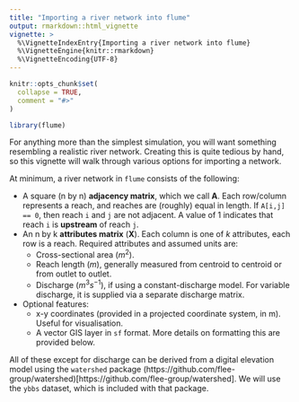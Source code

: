 ```yaml
---
title: "Importing a river network into flume"
output: rmarkdown::html_vignette
vignette: >
  %\VignetteIndexEntry{Importing a river network into flume}
  %\VignetteEngine{knitr::rmarkdown}
  %\VignetteEncoding{UTF-8}
---
```


```r
knitr::opts_chunk$set(
  collapse = TRUE,
  comment = "#>"
)
```

```r
library(flume)
```


For anything more than the simplest simulation, you will want something resembling a realistic river network. Creating this is quite tedious by hand, so this vignette will walk through various options for importing a network.

At minimum, a river network in `flume` consists of the following:

  * A square (n by n) **adjacency matrix**, which we call **A**. Each row/column represents a reach, and reaches are (roughly) equal in length. If `A[i,j] == 0`, then reach `i` and `j` are not adjacent. A value of 1 indicates that reach `i` is **upstream** of reach `j`.
  * An n by k **attributes matrix** (**X**). Each column is one of *k* attributes, each row is a reach. Required attributes and assumed units are:
    - Cross-sectional area ($m^2$).
    - Reach length ($m$), generally measured from centroid to centroid or from outlet to outlet.
    - Discharge ($m^3s^{-1}$), if using a constant-discharge model. For variable discharge, it is supplied via a separate discharge matrix.
  * Optional features:
    - x-y coordinates (provided in a projected coordinate system, in m). Useful for visualisation.
    - A vector GIS layer in `sf` format. More details on formatting this are provided below.

All of these except for discharge can be derived from a digital elevation model using the `watershed` package (https://github.com/flee-group/watershed)[https://github.com/flee-group/watershed]. We will use the `ybbs` dataset, which is included with that package.

